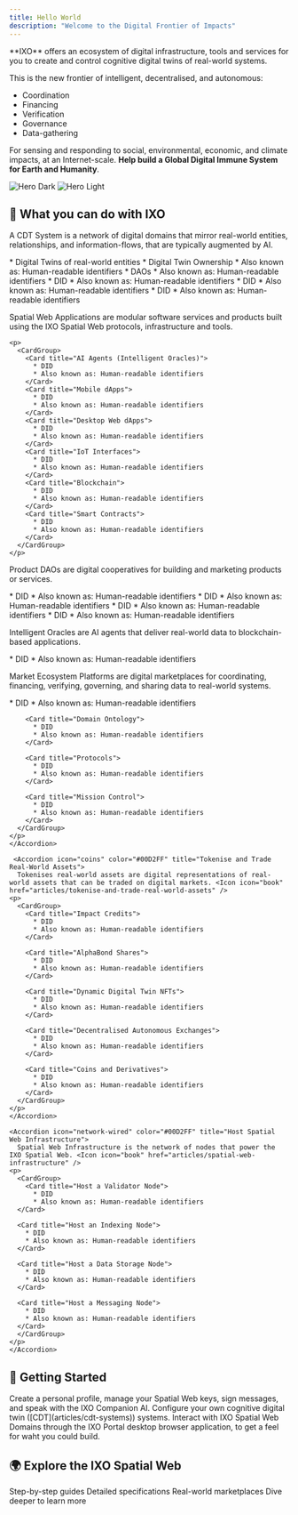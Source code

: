 ```yaml
---
title: Hello World
description: "Welcome to the Digital Frontier of Impacts"
---
```


<Tip>
  **IXO** offers an ecosystem of digital infrastructure, tools and services for you to create and control cognitive digital twins of real-world systems. 
  
  This is the new frontier of intelligent, decentralised, and autonomous:
  * Coordination
  * Financing
  * Verification
  * Governance
  * Data-gathering
  
  For sensing and responding to social, environmental, economic, and climate impacts, at an Internet-scale.
  **Help build a Global Digital Immune System for Earth and Humanity**.
</Tip>

<img alt="Hero Dark" className="hidden dark:block" src="/images/ixoworld.png" />
<img alt="Hero Light" className="block dark:hidden" src="/images/ixoworld.png" />

## 🦋  What you can do with IXO

<AccordionGroup>
  <Accordion icon="brain" title="Create Cognitive Digital Twins"> 
    A CDT System is a network of digital domains that mirror real-world entities, relationships, and information-flows, that are typically augmented by AI. <Icon icon="book" href="articles/cdt-systems" />
    <p>
      <CardGroup>
        <Card title="Entity Domains" href="https://ixo.world/studio">
          * Digital Twins of real-world entities
        </Card>
        <Card title="Dynamic NFTs">
          * Digital Twin Ownership
          * Also known as: Human-readable identifiers
        </Card>
        <Card title="IXO Studio">
            * DAOs
            * Also known as: Human-readable identifiers
        </Card>
        <Card title="IXO Graph">
            * DID
            * Also known as: Human-readable identifiers
        </Card>
        <Card title="Domain Protocols">
            * DID
            * Also known as: Human-readable identifiers
        </Card>        
        <Card title="Domain Intelligence">
            * DID
            * Also known as: Human-readable identifiers
        </Card>
      </CardGroup>
    </p>
  </Accordion>
  
  <Accordion icon="globe" color="#00D2FF" title="Build Spatial Web Applications">
    Spatial Web Applications are modular software services and products built using the IXO Spatial Web protocols, infrastructure and tools. <Icon icon="book" href="articles/spatial-web-applications" />

    <p>
      <CardGroup>
        <Card title="AI Agents (Intelligent Oracles)">
          * DID
          * Also known as: Human-readable identifiers
        </Card>
        <Card title="Mobile dApps">
          * DID
          * Also known as: Human-readable identifiers
        </Card>
        <Card title="Desktop Web dApps">
          * DID
          * Also known as: Human-readable identifiers
        </Card>
        <Card title="IoT Interfaces">
          * DID
          * Also known as: Human-readable identifiers
        </Card>
        <Card title="Blockchain">
          * DID
          * Also known as: Human-readable identifiers
        </Card>
        <Card title="Smart Contracts">
          * DID
          * Also known as: Human-readable identifiers
        </Card>
      </CardGroup>
    </p>
  </Accordion>

   <Accordion icon="circles-overlap" color="#00D2FF" title="Contribute to a Product DAO">
    Product DAOs are digital cooperatives for building and marketing products or services. <Icon icon="book" href="articles/product-daos" />
    <p>
      <CardGroup>
        <Card title="What is a Product DAO?">
          * DID
          * Also known as: Human-readable identifiers
        </Card>
        <Card title="Explore Product DAOs">
          * DID
          * Also known as: Human-readable identifiers
        </Card>
        <Card title="Match Requests and Offers">
          * DID
          * Also known as: Human-readable identifiers
        </Card>
        <Card title="Launch your own Product DAO">
          * DID
          * Also known as: Human-readable identifiers
        </Card>
      </CardGroup>
    </p>
  </Accordion>

  <Accordion icon="sparkles" color="#00D2FF" title="Deliver Intelligent Oracle Services">
    Intelligent Oracles are AI agents that deliver real-world data to blockchain-based applications. <Icon icon="book" href="articles/intelligent-oracles" />
    <p>
      <CardGroup>
        <Card title="AI Agents (Intelligent Oracles)">
          * DID
          * Also known as: Human-readable identifiers
        </Card>
      </CardGroup>
    </p>
    </Accordion>

  <Accordion icon="planet-ringed" color="#00D2FF" title="Operate a Market Ecosystem Platform">
    Market Ecosystem Platforms are digital marketplaces for coordinating, financing, verifying, governing, and sharing data to  real-world systems. <Icon icon="book" href="articles/market-ecosystem-platforms" />
    <p>
      <CardGroup>
        <Card title="Web Portal">
          * DID
          * Also known as: Human-readable identifiers
        </Card>
        
        <Card title="Domain Ontology">
          * DID
          * Also known as: Human-readable identifiers
        </Card>

        <Card title="Protocols">
          * DID
          * Also known as: Human-readable identifiers
        </Card>
          
        <Card title="Mission Control">
          * DID
          * Also known as: Human-readable identifiers
        </Card>
      </CardGroup>
    </p>
    </Accordion>

     <Accordion icon="coins" color="#00D2FF" title="Tokenise and Trade Real-World Assets">
      Tokenises real-world assets are digital representations of real-world assets that can be traded on digital markets. <Icon icon="book" href="articles/tokenise-and-trade-real-world-assets" />
    <p>
      <CardGroup>
        <Card title="Impact Credits">
          * DID
          * Also known as: Human-readable identifiers
        </Card>
        
        <Card title="AlphaBond Shares">
          * DID
          * Also known as: Human-readable identifiers
        </Card>

        <Card title="Dynamic Digital Twin NFTs">
          * DID
          * Also known as: Human-readable identifiers
        </Card>
          
        <Card title="Decentralised Autonomous Exchanges">
          * DID
          * Also known as: Human-readable identifiers
        </Card>

        <Card title="Coins and Derivatives">
          * DID
          * Also known as: Human-readable identifiers
        </Card>
      </CardGroup>
    </p>
    </Accordion>

    <Accordion icon="network-wired" color="#00D2FF" title="Host Spatial Web Infrastructure">
      Spatial Web Infrastructure is the network of nodes that power the IXO Spatial Web. <Icon icon="book" href="articles/spatial-web-infrastructure" />
    <p>
      <CardGroup>
        <Card title="Host a Validator Node">
          * DID
          * Also known as: Human-readable identifiers
      </Card>

      <Card title="Host an Indexing Node">
        * DID
        * Also known as: Human-readable identifiers
      </Card>

      <Card title="Host a Data Storage Node">
        * DID
        * Also known as: Human-readable identifiers
      </Card>

      <Card title="Host a Messaging Node">
        * DID
        * Also known as: Human-readable identifiers
      </Card>
      </CardGroup> 
    </p>
    </Accordion>
</AccordionGroup>

## 🚀  Getting Started

<Tabs>
  <Tab title="IXO Mobile">
    <Card title="IXO Mobile" img="images/ixo-mobile.png" href="https://mobile.impacts.download/">
      Create a personal profile, manage your Spatial Web keys, sign messages, and speak with the IXO Companion AI.
    </Card>
  </Tab>
  <Tab title="IXO Studio">
    <Card title="IXO Studio" img="images/ixo-studio.png" href="https://ixo.world/studio">
      Configure your own cognitive digital twin ([CDT](articles/cdt-systems)) systems.
    </Card>
  </Tab>
  <Tab title="IXO Portal">
    <Card title="IXO Portal" img="images/ixo-portal.png" href="https://ixo.world/portal">
      Interact with IXO Spatial Web Domains through the IXO Portal desktop browser application, to get a feel for waht you could build.
    </Card>
  </Tab>
</Tabs>

## 🌍  Explore the IXO Spatial Web

<CardGroup>
  <Card title="Tutorials" icon="hand-pointer" href="tutorials/intro-tutorials">
    Step-by-step guides
  </Card>
  <Card title="API References" icon="code" href="api-reference/intro-api-reference">
    Detailed specifications
  </Card>
  <Card title="Platforms" icon="planet-ringed" href="platforms/intro-platforms">
    Real-world marketplaces
  </Card>
  <Card title="Articles" icon="book" href="articles/intro-articles">
    Dive deeper to learn more
  </Card>
</CardGroup>

